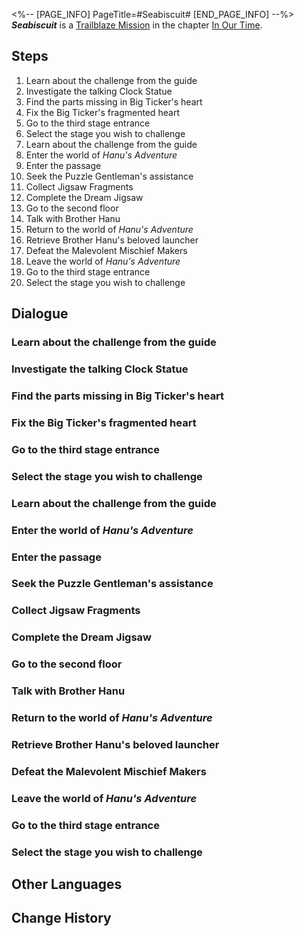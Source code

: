 <%-- [PAGE_INFO]
PageTitle=#Seabiscuit#
[END_PAGE_INFO] --%>
{{Stub|Dialogue.}}
{{Mission Infobox
|id            = 1032703
|title         = 
|image         = <!--Mission Seabiscuit.png-->
|type          = Trailblaze
|event_name    = 
|chapter       = In Our Time
|requirements  = [[Trailblaze Mission]] ''[[Seabiscuit]]'' completed
|summary       = <!--official mission summary from Fate's Atlas-->
|characters    = Big Ticker; Brother Hanu; Clockie; Firefly; Guide; Puzzle Gentleman; Trailblazer
|startLocation = [[Penacony]] - [[SoulGlad™ Scorchsand Audition Venue]]
|world         = Penacony
|area          = SoulGlad™ Scorchsand Audition Venue
|prev          = 
|next          = Beauty and Destruction
|rewards       = Trailblaze EXP*800; Stellar Jade*100; Lost Crystal*12; Clock Credits*400; "A Star Is Born"*1 { text = "A Star Is Born" }; "An Actor Prepares"*1 { text = "An Actor Prepares" }; Credit*160,000
}}
'''''Seabiscuit''''' is a [[Trailblaze Mission]] in the chapter [[In Our Time]].

==Steps==
# Learn about the challenge from the guide
# Investigate the talking Clock Statue
# Find the parts missing in Big Ticker's heart
# Fix the Big Ticker's fragmented heart
# Go to the third stage entrance
# Select the stage you wish to challenge
# Learn about the challenge from the guide
# Enter the world of ''Hanu's Adventure''
# Enter the passage
# Seek the Puzzle Gentleman's assistance
# Collect Jigsaw Fragments
# Complete the Dream Jigsaw
# Go to the second floor
# Talk with Brother Hanu
# Return to the world of ''Hanu's Adventure''
# Retrieve Brother Hanu's beloved launcher
# Defeat the Malevolent Mischief Makers
# Leave the world of ''Hanu's Adventure''
# Go to the third stage entrance
# Select the stage you wish to challenge

<!--
==Gameplay Notes==

--><!--
==Trial Character==

-->
==Dialogue==
{{Stub Dialogue}}

===Learn about the challenge from the guide{{subst:void|<!--103270338-->}}===
{{Dialogue Start}}
:{{tx}}
{{Mission Description|type=trailblaze|location=SoulGlad™ Scorchsand Audition Venue|update|The second choice! You and Firefly arrive at the Dreamplay Fantasia &mdash; Gunfire Time: Time Trial stage. According to the guide's instructions, you need to play the role ever-popular protagonist from the Clockie series &mdash; Clockie. Smash through the final obstacles together...<br />...Help this inauthentic Clockie overcome an existential crisis. The game can also be rather profound, can't it?}}
{{Dialogue End}}

===Investigate the talking Clock Statue{{subst:void|<!--103270303-->}}===
{{Dialogue Start}}
:{{tx}}
{{Dialogue End}}

===Find the parts missing in Big Ticker's heart{{subst:void|<!--103270304-->}}===
{{Dialogue Start}}
:{{tx}}
{{Dialogue End}}

===Fix the Big Ticker's fragmented heart{{subst:void|<!--103270305-->}}===
{{Dialogue Start}}
:{{tx}}
{{Dialogue End}}

===Go to the third stage entrance{{subst:void|<!--103270312-->}}===
{{Dialogue Start}}
:{{tx}}
{{Dialogue End}}

===Select the stage you wish to challenge{{subst:void|<!--103270339-->}}===
{{Dialogue Start}}
:{{tx}}
{{Dialogue End}}

===Learn about the challenge from the guide{{subst:void|<!--103270308-->}}===
{{Mission Description|type=trailblaze|location=SoulGlad™ Scorchsand Audition Venue|update|The second choice! You and Firefly arrive at the Dreamplay Fantasia &mdash; Gunfire Time: Gunfire Trial arena. According to the guide's instructions, you need to play the role of the evil-retributing, charisma-overflowing character from the Clockie series &mdash; Brother Hanu.<br />"What is this competition supposed to be about?" You wonder. "Are we trying to see who has the coolest 'hmph'?"}}
{{Dialogue Start}}
:{{tx}}
{{Dialogue End}}

===Enter the world of ''Hanu's Adventure''{{subst:void|<!--103270309-->}}===
{{Dialogue Start}}
:{{tx}}
{{Dialogue End}}

===Enter the passage{{subst:void|<!--103270335-->}}===
{{Dialogue Start}}
:{{tx}}
{{Dialogue End}}

===Seek the Puzzle Gentleman's assistance{{subst:void|<!--103270314-->}}===
{{Dialogue Start}}
:{{tx}}
{{Dialogue End}}

===Collect Jigsaw Fragments{{subst:void|<!--103270310-->}}===
{{Dialogue Start}}
:{{tx}}
{{Dialogue End}}

===Complete the Dream Jigsaw{{subst:void|<!--103270315-->}}===
{{Dialogue Start}}
:{{tx}}
{{Dialogue End}}

===Go to the second floor{{subst:void|<!--103270317-->}}===
{{Dialogue Start}}
:{{tx}}
{{Dialogue End}}

===Talk with Brother Hanu{{subst:void|<!--103270319-->}}===
{{Dialogue Start}}
:{{tx}}
{{Dialogue End}}

===Return to the world of ''Hanu's Adventure''{{subst:void|<!--103270320-->}}===
{{Dialogue Start}}
:{{tx}}
{{Dialogue End}}

===Retrieve Brother Hanu's beloved launcher{{subst:void|<!--103270321-->}}===
{{Dialogue Start}}
:{{tx}}
{{Dialogue End}}

===Defeat the Malevolent Mischief Makers{{subst:void|<!--103270322-->}}===
{{Dialogue Start}}
:{{tx}}
{{Dialogue End}}

===Leave the world of ''Hanu's Adventure''{{subst:void|<!--103270326-->}}===
{{Dialogue Start}}
:{{tx}}
{{Dialogue End}}

===Go to the third stage entrance{{subst:void|<!--103270342-->}}===
{{Dialogue Start}}
:{{tx}}
{{Dialogue End}}

===Select the stage you wish to challenge{{subst:void|<!--103270340-->}}===
{{Dialogue Start}}
:{{tx}}
{{Dialogue End}}

==Other Languages==
{{Other Languages
|en   = Seabiscuit
|zhs  = 奔腾年代
|zht  = 奔騰年代
|ja   = 奔走する時代
|ko   = 씨비스킷
|es   = La era del tumulto
|fr   = L'ère du tumulte
|ru   = Фаворит
|th   = ยุคพุ่งทะยาน
|vi   = Thời Đại Đầy Hứa Hẹn
|de   = Mit dem Willen zum Erfolg
|id   = Era Melaju Cepat
|pt   = A Era do Tumulto
}}

==Change History==
{{Change History|2.2}}
